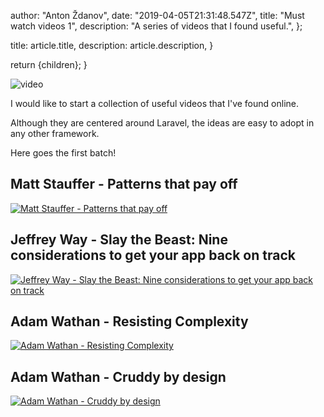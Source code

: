 
  author: "Anton Ždanov",
  date: "2019-04-05T21:31:48.547Z",
  title: "Must watch videos 1",
  description: "A series of videos that I found useful.",
};

  title: article.title,
  description: article.description,
}

  return <ArticleLayout article={article}>{children}</ArticleLayout>;
}

<Image src={video} alt="video" />

I would like to start a collection of useful videos that I've found online.

Although they are centered around Laravel, the ideas are easy to adopt in any other framework.

Here goes the first batch!

## Matt Stauffer - Patterns that pay off

[![Matt Stauffer - Patterns that pay off](https://img.youtube.com/vi/enTb2E4vEos/0.jpg)](https://www.youtube.com/watch?v=enTb2E4vEos)

## Jeffrey Way - Slay the Beast: Nine considerations to get your app back on track

[![Jeffrey Way - Slay the Beast: Nine considerations to get your app back on track](https://img.youtube.com/vi/Npm5LruYA7A/0.jpg)](https://www.youtube.com/watch?v=Npm5LruYA7A)

## Adam Wathan - Resisting Complexity

[![Adam Wathan - Resisting Complexity](https://img.youtube.com/vi/dfgtKb-VpRk/0.jpg)](https://www.youtube.com/watch?v=dfgtKb-VpRk)

## Adam Wathan - Cruddy by design

[![Adam Wathan - Cruddy by design](https://img.youtube.com/vi/MF0jFKvS4SI/0.jpg)](https://www.youtube.com/watch?v=MF0jFKvS4SI)
